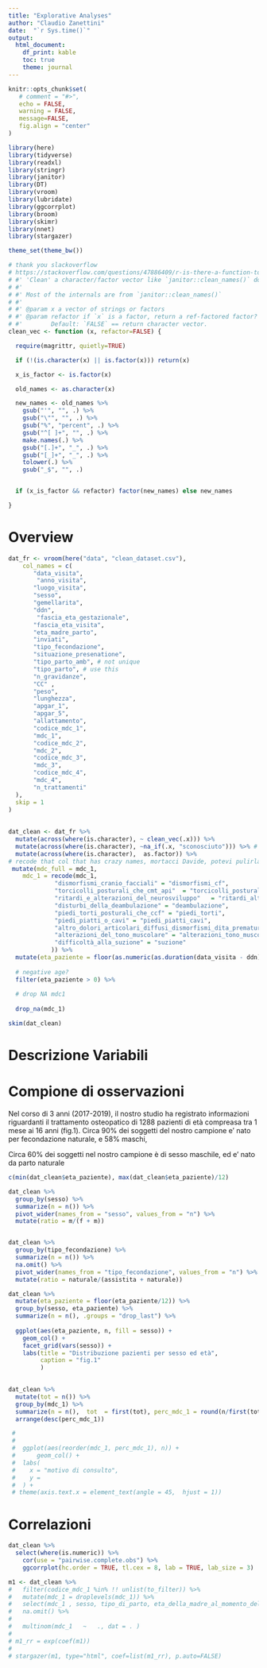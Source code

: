 ```yaml
---
title: "Explorative Analyses"
author: "Claudio Zanettini"
date:  "`r Sys.time()`"
output: 
  html_document:
    df_print: kable
    toc: true
    theme: journal
---
```


```r
knitr::opts_chunk$set(
   # comment = "#>", 
   echo = FALSE,
   warning = FALSE,
   message=FALSE,
   fig.align = "center"
)
```   

```r
library(here)
library(tidyverse)
library(readxl)
library(stringr)
library(janitor)
library(DT)
library(vroom)
library(lubridate)
library(ggcorrplot)
library(broom)
library(skimr)
library(nnet)
library(stargazer)

theme_set(theme_bw())
```

```r
# thank you slackoverflow
# https://stackoverflow.com/questions/47886409/r-is-there-a-function-to-clean-factor-levels-characters-columnwise-in-a-data-f
# #' 'Clean' a character/factor vector like `janitor::clean_names()` does for data frame columns
# #'
# #' Most of the internals are from `janitor::clean_names()`
# #'
# #' @param x a vector of strings or factors
# #' @param refactor if `x` is a factor, return a ref-factored factor?
# #'        Default: `FALSE` == return character vector.
clean_vec <- function (x, refactor=FALSE) {

  require(magrittr, quietly=TRUE)

  if (!(is.character(x) || is.factor(x))) return(x)

  x_is_factor <- is.factor(x)

  old_names <- as.character(x)

  new_names <- old_names %>%
    gsub("'", "", .) %>%
    gsub("\"", "", .) %>%
    gsub("%", "percent", .) %>%
    gsub("^[ ]+", "", .) %>%
    make.names(.) %>%
    gsub("[.]+", "_", .) %>%
    gsub("[_]+", "_", .) %>%
    tolower(.) %>%
    gsub("_$", "", .)


  if (x_is_factor && refactor) factor(new_names) else new_names

}
```


<!-- 1. What is MCC? why there are 4? Why they are repeated? -->

<!-- 2. apgar   -->

# Overview

```r
dat_fr <- vroom(here("data", "clean_dataset.csv"), 
    col_names = c(
       "data_visita",
        "anno_visita",
       "luogo_visita",
       "sesso",
       "gemellarita",
       "ddn",
        "fascia_eta_gestazionale",
       "fascia_eta_visita",
       "eta_madre_parto",
       "inviati",
       "tipo_fecondazione",
       "situazione_presenatione",
       "tipo_parto_amb", # not unique
       "tipo_parto", # use this
       "n_gravidanze",
       "CC" ,
       "peso",
       "lunghezza",
       "apgar_1",
       "apgar_5",
       "allattamento",
       "codice_mdc_1",
       "mdc_1",
       "codice_mdc_2",
       "mdc_2",
       "codice_mdc_3",
       "mdc_3",
       "codice_mdc_4",
       "mdc_4",
       "n_trattamenti"
  ),
  skip = 1
)
                
                
dat_clean <- dat_fr %>% 
  mutate(across(where(is.character), ~ clean_vec(.x))) %>% 
  mutate(across(where(is.character), ~na_if(.x, "sconosciuto"))) %>% # sconosciuto = NA, mortacci
  mutate(across(where(is.character),  as.factor)) %>%
# recode that col that has crazy names, mortacci Davide, potevi pulirla
 mutate(mdc_full = mdc_1,
    mdc_1 = recode(mdc_1,
             "dismorfismi_cranio_facciali" = "dismorfismi_cf",
             "torcicolli_posturali_che_cmt_api"  = "torcicolli_posturali",
             "ritardi_e_alterazioni_del_neurosviluppo"   = "ritardi_alt_neuros",
             "disturbi_della_deambulazione" = "deambulazione",
             "piedi_torti_posturali_che_ccf" = "piedi_torti",
             "piedi_piatti_o_cavi" = "piedi_piatti_cavi",
             "altro_dolori_articolari_diffusi_dismorfismi_dita_prematurità_postumi_di_intervento_scialorrea" = "altro_dolori",
             "alterazioni_del_tono_muscolare" = "alterazioni_tono_muscolare",
             "difficoltà_alla_suzione" = "suzione"
            )) %>% 
  mutate(eta_paziente = floor(as.numeric(as.duration(data_visita - ddn), "months"))) %>% 
 
  # negative age? 
  filter(eta_paziente > 0) %>% 
  
  # drop NA mdc1
  
  drop_na(mdc_1) 


```


```r
skim(dat_clean)
```

# Descrizione Variabili

# Compione di osservazioni

Nel corso di 3 anni (2017-2019), il nostro studio ha registrato informazioni riguardanti il trattamento osteopatico di 1288 pazienti di età compreasa tra  1 mese ai 16 anni (fig.1). 
Circa 90% dei soggetti del nostro campione e' nato per fecondazione naturale, e 58% maschi, 

Circa 60% dei soggetti nel nostro campione è di sesso maschile, ed e' nato da parto naturale 


```r
c(min(dat_clean$eta_paziente), max(dat_clean$eta_paziente)/12)
```

```r
dat_clean %>% 
  group_by(sesso) %>% 
  summarize(n = n()) %>%
  pivot_wider(names_from = "sesso", values_from = "n") %>% 
  mutate(ratio = m/(f + m))


dat_clean %>% 
  group_by(tipo_fecondazione) %>% 
  summarize(n = n()) %>% 
  na.omit() %>% 
  pivot_wider(names_from = "tipo_fecondazione", values_from = "n") %>% 
  mutate(ratio = naturale/(assistita + naturale))

```




```r
dat_clean %>% 
  mutate(eta_paziente = floor(eta_paziente/12)) %>% 
  group_by(sesso, eta_paziente) %>% 
  summarize(n = n(), .groups = "drop_last") %>% 
  
  ggplot(aes(eta_paziente, n, fill = sesso)) +
    geom_col() +
    facet_grid(vars(sesso)) +
    labs(title = "Distribuzione pazienti per sesso ed età",
         caption = "fig.1"
         )
    
```



```r
dat_clean %>% 
  mutate(tot = n()) %>% 
  group_by(mdc_1) %>% 
  summarize(n = n(),  tot  = first(tot), perc_mdc_1 = round(n/first(tot) * 100, 1)) %>% 
  arrange(desc(perc_mdc_1)) 

 #  
 #  
 #  ggplot(aes(reorder(mdc_1, perc_mdc_1), n)) +
 #      geom_col() +
 #  labs(
 #    x = "motivo di consulto",
 #    y =
 #  ) +
 # theme(axis.text.x = element_text(angle = 45,  hjust = 1))
```


























 
# Correlazioni

```r
dat_clean %>% 
  select(where(is.numeric)) %>% 
    cor(use = "pairwise.complete.obs") %>%
    ggcorrplot(hc.order = TRUE, tl.cex = 8, lab = TRUE, lab_size = 3) 
```

<!-- altro_dolori_articolari_diffusi_dismorfismi_dita_prematurità_postumi_di_intervento_scialorrea -->



<!-- # Regression -->


<!-- ```{r} -->
<!-- unique(dat_clean$mdc_1) -->
<!-- ``` -->







<!-- https://dss.princeton.edu/training/LogitR101.pdf -->
<!-- https://stats.idre.ucla.edu/r/dae/multinomial-logistic-regression/ -->

```r
m1 <- dat_clean %>%
#   filter(codice_mdc_1 %in% !! unlist(to_filter)) %>% 
#   mutate(mdc_1 = droplevels(mdc_1)) %>% 
#   select(mdc_1 , sesso, tipo_di_parto, eta_della_madre_al_momento_del_parto) %>%
#   na.omit() %>%
# 
#   multinom(mdc_1   ~   ., dat = . )
# 
# m1_rr = exp(coef(m1))
# 
# stargazer(m1, type="html", coef=list(m1_rr), p.auto=FALSE)

```































